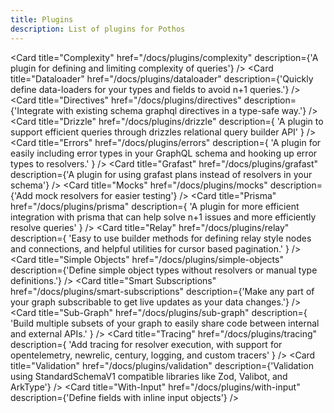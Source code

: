 ```yaml
---
title: Plugins
description: List of plugins for Pothos
---
```


<Cards>
  <Card
    title="Add GraphQL"
    href="/docs/plugins/add-graphql"
    description={'Add existing GraphQL types to your schema'}
  />
  <Card
    title="Auth"
    href="/docs/plugins/scope-auth"
    description={'Add global, type level, or field level authorization checks to your schema'}
  />

  <Card
    title="Complexity"
    href="/docs/plugins/complexity"
    description={'A plugin for defining and limiting complexity of queries'}
  />
  <Card
    title="Dataloader"
    href="/docs/plugins/dataloader"
    description={'Quickly define data-loaders for your types and fields to avoid n+1 queries.'}
  />
  <Card
    title="Directives"
    href="/docs/plugins/directives"
    description={'Integrate with existing schema graphql directives in a type-safe way.'}
  />
  <Card
    title="Drizzle"
    href="/docs/plugins/drizzle"
    description={
      'A plugin to support efficient queries through drizzles relational query builder API'
    }
  />
  <Card
    title="Errors"
    href="/docs/plugins/errors"
    description={
      'A plugin for easily including error types in your GraphQL schema and hooking up error types to resolvers.'
    }
  />
  <Card
    title="Grafast"
    href="/docs/plugins/grafast"
    description={'A plugin for using grafast plans instead of resolvers in your schema'}
  />
  <Card
    title="Mocks"
    href="/docs/plugins/mocks"
    description={'Add mock resolvers for easier testing'}
  />
  <Card
    title="Prisma"
    href="/docs/plugins/prisma"
    description={
      'A plugin for more efficient integration with prisma that can help solve n+1 issues and more efficiently resolve queries'
    }
  />
  <Card
    title="Relay"
    href="/docs/plugins/relay"
    description={
      'Easy to use builder methods for defining relay style nodes and connections, and helpful utilities for cursor based pagination.'
    }
  />
  <Card
    title="Simple Objects"
    href="/docs/plugins/simple-objects"
    description={'Define simple object types without resolvers or manual type definitions.'}
  />
  <Card
    title="Smart Subscriptions"
    href="/docs/plugins/smart-subscriptions"
    description={'Make any part of your graph subscribable to get live updates as your data changes.'}
  />
  <Card
    title="Sub-Graph"
    href="/docs/plugins/sub-graph"
    description={
      'Build multiple subsets of your graph to easily share code between internal and external APIs.'
    }
  />
  <Card
    title="Tracing"
    href="/docs/plugins/tracing"
    description={
      'Add tracing for resolver execution, with support for opentelemetry, newrelic, century, logging, and custom tracers'
    }
  />
  <Card
    title="Validation"
    href="/docs/plugins/validation"
    description={'Validation using StandardSchemaV1 compatible libraries like Zod, Valibot, and ArkType'}
  />
  <Card
    title="With-Input"
    href="/docs/plugins/with-input"
    description={'Define fields with inline input objects'}
  />
</Cards>
